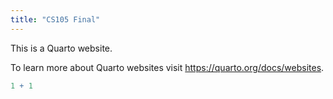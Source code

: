 ```yaml
---
title: "CS105 Final"
---
```


This is a Quarto website.

To learn more about Quarto websites visit <https://quarto.org/docs/websites>.

```r
1 + 1
```
